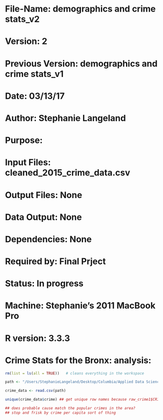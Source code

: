 # #######################################################################
# File-Name:  demographics and crime stats_v2
# Version:  2
# Previous Version:  demographics and crime stats_v1
# Date: 03/13/17 
# Author: Stephanie Langeland 
# Purpose: 
# Input Files: cleaned_2015_crime_data.csv
# Output Files: None
# Data Output: None
# Dependencies: None
# Required by: Final Prject
# Status: In progress 
# Machine: Stephanie's 2011 MacBook Pro
# R version: 3.3.3
# #######################################################################

# Crime Stats for the Bronx: analysis:
```r
rm(list = ls(all = TRUE))   # cleans everything in the workspace

path <- "/Users/StephanieLangeland/Desktop/Columbia/Applied Data Science/Git/QMSS_G5069_Applied_D_S/Data:Code Book/Cleaned/cleaned_2015_crime_data.csv"

crime_data <- read.csv(path)

unique(crime_data$crime) ## get unique row names because raw_crime1$CRIME contains repeated rows for each PCT 

## does probable cause match the popular crimes in the area?
## stop and frisk by crime per capita sort of thing
```


